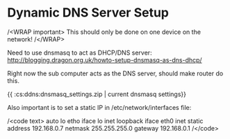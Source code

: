 # Dynamic DNS Server Setup
/\<WRAP important\>
This should only be done on one device on the network!
/\</WRAP\>

Need to use dnsmasq to act as DHCP/DNS server:
http://blogging.dragon.org.uk/howto-setup-dnsmasq-as-dns-dhcp/

Right now the sub computer acts as the DNS server, should make router do this.

\{\{ :cs:ddns:dnsmasq_settings.zip | current dnsmasq settings\}\}

Also important is to set a static IP in /etc/network/interfaces file:

/\<code text\>
auto lo etho
iface lo inet loopback
iface eth0 inet static
     address 192.168.0.7
     netmask 255.255.255.0
     gateway 192.168.0.1
/\</code\>